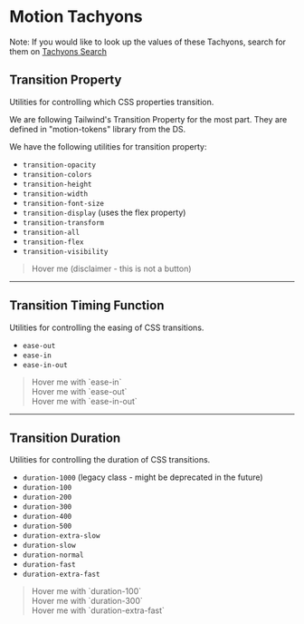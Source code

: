 
<Head>
  <title>Motion - WaPo Tachyons</title>
</Head>

# Motion Tachyons

Note: If you would like to look up the values of these Tachyons, search for them on [Tachyons Search](/search)

## Transition Property

Utilities for controlling which CSS properties transition.

We are following Tailwind's Transition Property for the most part. They are defined in "motion-tokens" library from the DS.

We have the following utilities for transition property:

- `transition-opacity`
- `transition-colors`
- `transition-height`
- `transition-width`
- `transition-font-size`
- `transition-display` (uses the flex property)
- `transition-transform`
- `transition-all`
- `transition-flex`
- `transition-visibility`

<blockquote>
  <div className="transition-colors duration-500 ease-in-out bg-blue hover-bg-blue-dark white pa-md dib">
    Hover me (disclaimer - this is not a button)
  </div>
</blockquote>

---

## Transition Timing Function

Utilities for controlling the easing of CSS transitions.

- `ease-out`
- `ease-in`
- `ease-in-out`

<blockquote>
  <div className="transition-colors duration-500 ease-in bg-blue hover-bg-blue-dark white pa-md dib">
    Hover me with `ease-in`
  </div>
  <div className="transition-colors duration-500 ease-out bg-blue hover-bg-blue-dark white pa-md dib">
    Hover me with `ease-out`
  </div>
  <div className="transition-colors duration-500 ease-in-out bg-blue hover-bg-blue-dark white pa-md dib">
    Hover me with `ease-in-out`
  </div>
</blockquote>

---

## Transition Duration

Utilities for controlling the duration of CSS transitions.

- `duration-1000` (legacy class - might be deprecated in the future)
- `duration-100`
- `duration-200`
- `duration-300`
- `duration-400`
- `duration-500`
- `duration-extra-slow`
- `duration-slow`
- `duration-normal`
- `duration-fast`
- `duration-extra-fast`

<blockquote>
  <div className="transition-colors duration-100 ease-in-out bg-blue hover-bg-blue-dark white pa-md dib">
    Hover me with `duration-100`
  </div>
  <div className="transition-colors duration-300 ease-in-out bg-blue hover-bg-blue-dark white pa-md dib">
    Hover me with `duration-300`
  </div>
  <div className="transition-colors duration-extra-fast ease-in-out bg-blue hover-bg-blue-dark white pa-md dib">
    Hover me with `duration-extra-fast`
  </div>
</blockquote>
